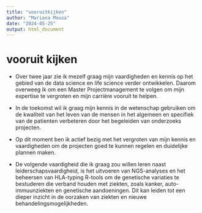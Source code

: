 ```yaml
---
title: "vooruitkijken"
author: "Mariana Mousa"
date: "2024-05-25"
output: html_document
---
```

# vooruit kijken

* Over twee jaar zie ik mezelf graag mijn vaardigheden en kennis op het gebied van de data science en life science verder ontwikkelen. Daarom overweeg ik om een Master Projectmanagement te volgen om mijn expertise te vergroten en mijn carrière vooruit te helpen.


* In de toekomst wil ik graag mijn kennis in de wetenschap gebruiken om de kwaliteit van het leven van de mensen in het algemeen en specifiek van de patienten verbeteren door het begeleiden van onderzoeks projecten. 


* Op dit moment ben ik actief bezig met het vergroten van mijn kennis en vaardigheden om de projecten goed te kunnen regelen en duidelijke plannen maken. 

* De volgende vaardigheid die ik graag zou willen leren naast leiderschapsvaardigheid, is het uitvoeren van NGS-analyses en het beheersen van HLA-typing R-tools om de genetische variaties te bestuderen die verband houden met ziekten, zoals kanker, auto-immuunziekten en genetische aandoeningen. Dit kan leiden tot een dieper inzicht in de oorzaken van ziekten en nieuwe behandelingsmogelijkheden. 

